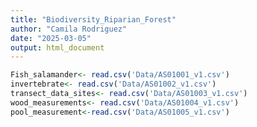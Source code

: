 ```yaml
---
title: "Biodiversity_Riparian_Forest"
author: "Camila Rodriguez"
date: "2025-03-05"
output: html_document
---
```


```r

Fish_salamander<- read.csv('Data/AS01001_v1.csv')
invertebrate<- read.csv('Data/AS01002_v1.csv')
transect_data_sites<- read.csv('Data/AS01003_v1.csv')
wood_measurements<- read.csv('Data/AS01004_v1.csv')
pool_measurement<-read.csv('Data/AS01005_v1.csv')


```

